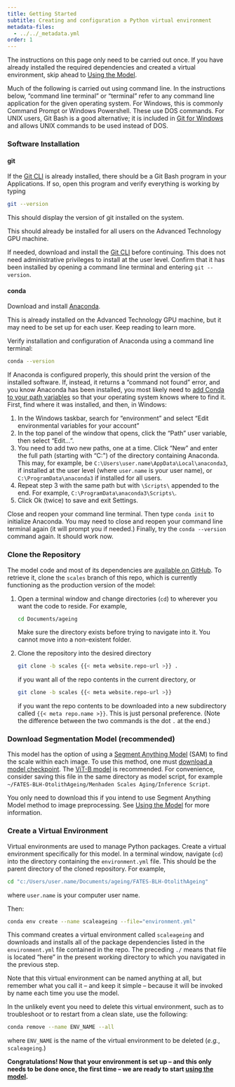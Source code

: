 ```yaml
---
title: Getting Started
subtitle: Creating and configuration a Python virtual environment
metadata-files:
  - ../../_metadata.yml
order: 1
---
```


:::{.callout-note}
The instructions on this page only need to be carried out once. If you have already installed the required dependencies and created a virtual environment, skip ahead to [Using the Model](usage.qmd).
:::

Much of the following is carried out using command line. In the instructions below, "command line terminal" or "terminal" refer to any command line application for the given operating system. For Windows, this is commonly Command Prompt or Windows Powershell. These use DOS commands. For UNIX users, Git Bash is a good alternative; it is included in [Git for Windows](#git) and allows UNIX commands to be used instead of DOS.

### Software Installation

#### git

If the [Git CLI](https://git-scm.com/downloads) is already installed, there should be a Git Bash program in your Applications. If so, open this program and verify everything is working by typing

```bash
git --version
```

This should display the version of git installed on the system.

:::{.callout-note}
This should already be installed for all users on the Advanced Technology GPU machine.
:::

If needed, download and install the [Git CLI](https://git-scm.com/downloads) before continuing. This does not need administrative privileges to install at the user level. Confirm that it has been installed by opening a command line terminal and entering `git --version`.

#### conda

Download and install [Anaconda](https://www.anaconda.com/).

:::{.callout-note}
This is already installed on the Advanced Technology GPU machine, but it may need to be set up for each user. Keep reading to learn more.
:::

Verify installation and configuration of Anaconda using a command line terminal:

```bash
conda --version
```

If Anaconda is configured properly, this should print the version of the installed software. If, instead, it returns a "command not found" error, and you know Anaconda has been installed, you most likely need to [add Conda to your path variables](https://stackoverflow.com/questions/44597662/conda-command-is-not-recognized-on-windows-10) so that your operating system knows where to find it. First, find where it was installed, and then, in Windows:

1. In the Windows taskbar, search for "environment" and select "Edit environmental variables for your account"
2. In the top panel of the window that opens, click the "Path" user variable, then select "Edit...".
3. You need to add two new paths, one at a time. Click "New" and enter the full path (starting with "C:\") of the directory containing Anaconda. This may, for example, be `C:\Users\user.name\AppData\Local\anaconda3`, if installed at the user level (where `user.name` is your user name), or `C:\ProgramData\anaconda3` if installed for all users.
4. Repeat step 3 with the same path but with `\Scripts\` appended to the end. For example, `C:\ProgramData\anaconda3\Scripts\`.
5. Click Ok (twice) to save and exit Settings.

Close and reopen your command line terminal. Then type `conda init` to initialize Anaconda. You may need to close and reopen your command line terminal again (it will prompt you if needed.) Finally, try the `conda --version` command again. It should work now.

### Clone the Repository

The model code and most of its dependencies are [available on GitHub]({{< meta website.repo-url >}}). To retrieve it, clone the `scales` branch of this repo, which is currently functioning as the production version of the model:

1. Open a terminal window and change directories (`cd`) to wherever you want the code to reside. For example,

   ```bash
   cd Documents/ageing
   ```

   :::{.callout-important}
   Make sure the directory exists before trying to navigate into it. You cannot move into a non-existent folder.
   :::

2. Clone the repository into the desired directory

   ```bash
   git clone -b scales {{< meta website.repo-url >}} .
   ```

   if you want all of the repo contents in the current directory, or 
   
   ```bash
   git clone -b scales {{< meta website.repo-url >}}
   ```

   if you want the repo contents to be downloaded into a new subdirectory called `{{< meta repo.name >}}`. This is just personal preference. (Note the difference between the two commands is the dot `.` at the end.)

### Download Segmentation Model (recommended)

This model has the option of using a [Segment Anything Model](https://arxiv.org/abs/2408.00714) (SAM) to find the scale within each image. To use this method, one must [download a model checkpoint](https://github.com/facebookresearch/segment-anything?tab=readme-ov-file#model-checkpoints). The [ViT-B model](https://dl.fbaipublicfiles.com/segment_anything/sam_vit_b_01ec64.pth) is recommended. For convenience, consider saving this file in the same directory as model script, for example `~/FATES-BLH-OtolithAgeing/Menhaden Scales Aging/Inference Script`.

::: {.callout-important}
You only need to download this if you intend to use Segment Anything Model method to image preprocessing. See [Using the Model](usage.qmd#configuration-file) for more information. 
:::

### Create a Virtual Environment

Virtual environments are used to manage Python packages. Create a virtual environment specifically for this model. In a terminal window, navigate (`cd`) into the directory containing the `environment.yml` file. This should be the parent directory of the cloned repository. For example,

```bash
cd "c:/Users/user.name/Documents/ageing/FATES-BLH-OtolithAgeing"
```

where `user.name` is your computer user name.

Then:

```bash
conda env create --name scaleageing --file="environment.yml"
```

This command creates a virtual environment called `scaleageing` and downloads and installs all of the package dependencies listed in the `environment.yml` file contained in the repo. The preceding `./` means that file is located "here" in the present working directory to which you navigated in the previous step.

Note that this virtual environment can be named anything at all, but remember what you call it -- and keep it simple -- because it will be invoked by name each time you use the model.

::: {.callout-tip title="Deleting a virtual environment"}
In the unlikely event you need to delete this virtual environment, such as to troubleshoot or to restart from a clean slate, use the following:

```bash
conda remove --name ENV_NAME --all
```

where `ENV_NAME` is the name of the virtual environment to be deleted (*e.g.*, `scaleageing`.)
:::

**Congratulations! Now that your environment is set up -- and this only needs to be done once, the first time -- we are ready to start [using the model](usage.qmd).**
